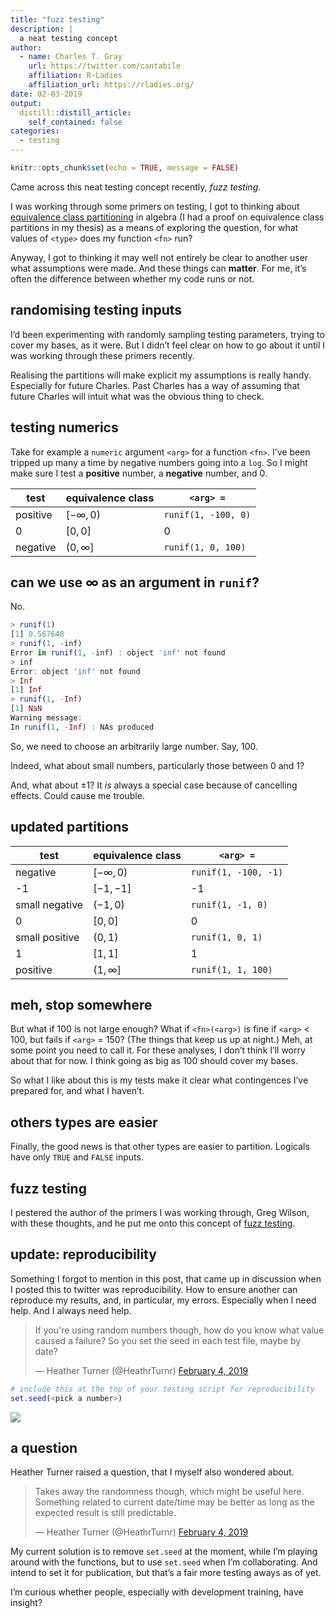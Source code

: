 ```yaml
---
title: "fuzz testing"
description: |
  a neat testing concept 
author:
  - name: Charles T. Gray
    url: https://twitter.com/cantabile
    affiliation: R-Ladies
    affiliation_url: https://rladies.org/
date: 02-03-2019
output:
  distill::distill_article:
    self_contained: false
categories:
  - testing
---
```


```r
knitr::opts_chunk$set(echo = TRUE, message = FALSE)
```


Came across this neat testing concept recently, _fuzz testing_. 

I was working through some primers on testing,  I got to thinking about [equivalence class partitioning](https://en.wikipedia.org/wiki/Equivalence_class) in algebra (I had a proof on equivalence class partitions in my thesis) as a means of exploring the question, for what values of `<type>` does my function `<fn>` run? 

Anyway, I got to thinking it may well not entirely be clear to another user what assumptions were made. And these things can **matter**. For me, it's often the difference between whether my code runs or not. 

## randomising testing inputs

I'd been experimenting with randomly sampling testing parameters, trying to cover my bases, as it were. But I didn't feel clear on how to go about it until I was working through these primers recently. 

Realising the partitions will make explicit my assumptions is really handy. Especially for future Charles. Past Charles has a way of assuming that future Charles will intuit what was the obvious thing to check. 

## testing numerics

Take for example a `numeric` argument `<arg>` for a function `<fn>`. I've been tripped up many a time by negative numbers going into a `log`. So I might make sure I test a **positive** number, a **negative** number, and 0.   

test | equivalence class | `<arg> = `
- | - | - 
positive | $[-\infty, 0)$ | `runif(1, -100, 0)`
0 |  $[0,0]$ |  0
negative | $(0, \infty]$ |  `runif(1, 0, 100)`

## can we use $\infty$ as an argument in `runif`?

No.

```r
> runif(1)
[1] 0.567648
> runif(1, -inf)
Error in runif(1, -inf) : object 'inf' not found
> inf
Error: object 'inf' not found
> Inf
[1] Inf
> runif(1, -Inf)
[1] NaN
Warning message:
In runif(1, -Inf) : NAs produced
```

So, we need to choose an arbitrarily large number. Say, 100. 

Indeed, what about small numbers, particularly those between 0 and 1? 

And, what about $\pm 1$? It _is_ always a special case because of cancelling effects. Could cause me trouble. 

## updated partitions

test | equivalence class | `<arg> = `
- | - | - 
negative | $[-\infty, 0)$ | `runif(1, -100, -1)`
-1 |  $[-1,-1]$ |  -1
small negative | $(-1, 0)$ | `runif(1, -1, 0)`
0 |  $[0,0]$ |  0
small positive | $(0, 1)$ | `runif(1, 0, 1)`
1 |  $[1,1]$ |  1 
positive | $(1, \infty]$ |  `runif(1, 1, 100)`

## meh, stop somewhere

But what if 100 is not large enough? What if `<fn>(<arg>)` is fine if `<arg>` < 100, but fails if `<arg>` = 150? (The things that keep us up at night.) Meh, at some point you need to call it. For these analyses, I don't think I'll worry about that for now. I think going as big as 100 should cover my bases. 

So what I like about this is my tests make it clear what contingences I've prepared for, and what I haven't. 

## others types are easier

Finally, the good news is that other types are easier to partition. Logicals have only `TRUE` and `FALSE` inputs. 

## fuzz testing

I pestered the author of the primers I was working through, Greg Wilson, with these thoughts, and he put me onto this concept of [fuzz testing](https://en.wikipedia.org/wiki/Fuzzing). 

## update: reproducibility

Something I forgot to mention in this post, that came up in discussion when I posted this to twitter was reproducibility. How to ensure another can reproduce my results, and, in particular, my errors. Especially when I need help. And I always need help.

<blockquote class="twitter-tweet" data-lang="en"><p lang="en" dir="ltr">If you&#39;re using random numbers though, how do you know what value caused a failure? So you set the seed in each test file, maybe by date?</p>&mdash; Heather Turner (@HeathrTurnr) <a href="https://twitter.com/HeathrTurnr/status/1092338359182258176?ref_src=twsrc%5Etfw">February 4, 2019</a></blockquote>
<script async src="https://platform.twitter.com/widgets.js" charset="utf-8"></script>

```r
# include this at the top of your testing script for reproducibility
set.seed(<pick a number>)
```

![](chat.png)

## a question

Heather Turner raised a question, that I myself also wondered about.

<blockquote class="twitter-tweet" data-lang="en"><p lang="en" dir="ltr">Takes away the randomness though, which might be useful here. Something related to current date/time may be better as long as the expected result is still predictable.</p>&mdash; Heather Turner (@HeathrTurnr) <a href="https://twitter.com/HeathrTurnr/status/1092345228495912960?ref_src=twsrc%5Etfw">February 4, 2019</a></blockquote>
<script async src="https://platform.twitter.com/widgets.js" charset="utf-8"></script>

My current solution is to remove `set.seed` at the moment, while I'm playing around with the functions, but to use `set.seed` when I'm collaborating. And intend to set it for publication, but that's a fair more testing aways as of yet. 

I'm curious whether people, especially with development training, have insight? 